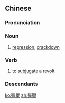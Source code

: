 {{also|弹压}}
==Chinese==
{{zh-forms|s=弹压}}

===Pronunciation===
{{zh-pron
|m=tányā
|c=taan4 aat3
|mn=tân-ap
|cat=n,v
}}

===Noun===
{{zh-noun}}

# [[repression]]; [[crackdown]]

===Verb===
{{zh-verb}}

# to [[subjugate]] a [[revolt]]

===Descendants===
{{CJKV|彈壓|s=弾圧|だんあつ|탄압|đàn áp}}

[[ko:彈壓]]
[[zh:彈壓]]